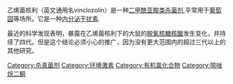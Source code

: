 {{intromissing|time=2011-07-13T03:28:56+00:00}}
{{chembox
| verifiedrevid = 431571218
|ImageFile=Vinclozolin Structural Formulae V1.svg
|ImageSize=200px
|IUPACName=(''RS'')-3-(3,5-dichlorophenyl)-5-methyl- 5-vinyloxazolidine-2,4-dione
|OtherNames=Vinclozoline
|Section1= {{Chembox Identifiers
|  ChemSpiderID_Ref = {{chemspidercite|correct|chemspider}}
| ChemSpiderID = 36278
| InChI = 1/C12H9Cl2NO3/c1-3-12(2)10(16)15(11(17)18-12)9-5-7(13)4-8(14)6-9/h3-6H,1H2,2H3
| InChIKey = FSCWZHGZWWDELK-UHFFFAOYAN
| ChEMBL_Ref = {{ebicite|correct|EBI}}
| ChEMBL = 513221
| StdInChI_Ref = {{stdinchicite|correct|chemspider}}
| StdInChI = 1S/C12H9Cl2NO3/c1-3-12(2)10(16)15(11(17)18-12)9-5-7(13)4-8(14)6-9/h3-6H,1H2,2H3
| StdInChIKey_Ref = {{stdinchicite|correct|chemspider}}
| StdInChIKey = FSCWZHGZWWDELK-UHFFFAOYSA-N
| CASNo_Ref = {{cascite|correct|CAS}}
| CASNo=50471-44-8
|  PubChem=39676
| KEGG_Ref = {{keggcite|correct|kegg}}
| KEGG = C10981
|  SMILES = O=C2OC(C(=O)N2c1cc(Cl)cc(Cl)c1)(C=C)C
}}
|Section2= {{Chembox Properties
|  Formula=C<sub>12</sub>H<sub>9</sub>Cl<sub>2</sub>NO<sub>3</sub>
|  MolarMass=286.11076
|  Appearance=
|  Density=
|  MeltingPt=
|  BoilingPt=
|  Solubility=
  }}
|Section3= {{Chembox Hazards
|  MainHazards=
|  FlashPt=
|  Autoignition=
  }}
}}

乙烯菌核利（英文通用名vinclozolin）是一种[[二甲酰亚胺类杀菌剂|二甲酰亚胺类杀菌剂]],平常用于[[葡萄园|葡萄园]]等场所。它是一种[[内分泌干扰素|内分泌干扰素]].

最近的科学发现表明，暴露在乙烯菌核利下的大鼠的[[脱氧核糖核酸|脱氧核糖核酸]]发生变化，并持续了四代。但是这个结论必须小心的推广，因为没有更大范围内的超过三代以上的其他研究。

[[Category:杀真菌剂|Category:杀真菌剂]]
[[Category:环境激素|Category:环境激素]]
[[Category:有机氯化合物|Category:有机氯化合物]]
[[Category:噁唑烷二酮|Category:噁唑烷二酮]]
